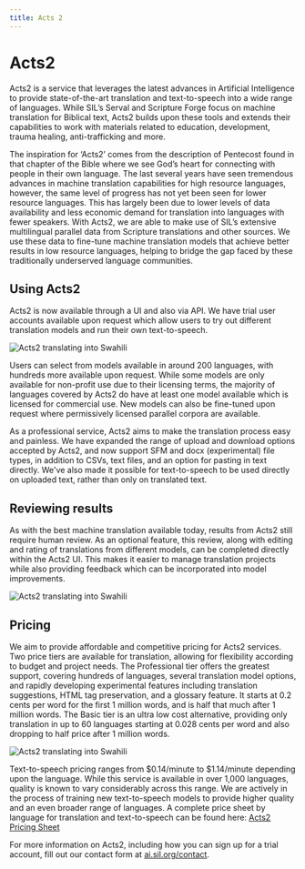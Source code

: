 ```yaml
---
title: Acts 2
---
```


# Acts2

Acts2 is a service that leverages the latest advances in Artificial Intelligence 
to provide state-of-the-art translation and text-to-speech into a wide range of languages. 
While SIL’s Serval and Scripture Forge focus on machine translation for Biblical text, 
Acts2 builds upon these tools and extends their capabilities to work with materials related 
to education, development, trauma healing, anti-trafficking and more. 

The inspiration for ‘Acts2’ comes from the description of Pentecost found in that chapter of the Bible 
where we see God’s heart for connecting with people in their own language. 
The last several years have seen tremendous advances in machine translation capabilities 
for high resource languages, however, the same level of progress has not yet been seen 
for lower resource languages. This has largely been due to lower levels of data availability 
and less economic demand for translation into languages with fewer speakers. 
With Acts2, we are able to make use of SIL’s extensive multilingual parallel data 
from Scripture translations and other sources. We use these data to fine-tune machine translation models 
that achieve better results in low resource languages, helping to bridge the gap faced 
by these traditionally underserved language communities.

## Using Acts2

Acts2 is now available through a UI and also via API. 
We have trial user accounts available upon request which allow users to try out 
different translation models and run their own text-to-speech. 

<div style={{ display: 'flex', justifyContent: 'center', alignItems: 'center' }}>
  <img src="/img/acts2-swh-ethics.png" alt="Acts2 translating into Swahili" style={{ width: '80%', marginBottom: '10px' }} />
</div>

Users can select from models available in around 200 languages, 
with hundreds more available upon request. While some models are only available for non-profit use 
due to their licensing terms, the majority of languages covered by Acts2 do have at least one model 
available which is licensed for commercial use. New models can also be fine-tuned upon request 
where permissively licensed parallel corpora are available. 

As a professional service, Acts2 aims to make the translation process easy and painless. 
We have expanded the range of upload and download options accepted by Acts2, 
and now support SFM and docx (experimental) file types, in addition to CSVs, text files, 
and an option for pasting in text directly. We've also made it possible for text-to-speech 
to be used directly on uploaded text, rather than only on translated text. 

## Reviewing results

As with the best machine translation available today, results from Acts2 still require human review. 
As an optional feature, this review, along with editing and rating of translations from different models, 
can be completed directly within the Acts2 UI. This makes it easier to manage translation projects 
while also providing feedback which can be incorporated into model improvements. 

<div style={{ display: 'flex', justifyContent: 'center', alignItems: 'center' }}>
  <img src="/img/acts2-review.png" alt="Acts2 translating into Swahili" style={{ width: '80%', marginBottom: '10px' }} />
</div>

## Pricing

We aim to provide affordable and competitive pricing for Acts2 services. 
Two price tiers are available for translation, allowing for flexibility according to budget and project needs. 
The Professional tier offers the greatest support, covering hundreds of languages, 
several translation model options, and rapidly developing experimental features 
including translation suggestions, HTML tag preservation, and a glossary feature. 
It starts at 0.2 cents per word for the first 1 million words, and is half that much after 1 million words. 
The Basic tier is an ultra low cost alternative, providing only translation in up to 60 languages 
starting at 0.028 cents per word and also dropping to half price after 1 million words. 

<div style={{ display: 'flex', justifyContent: 'center', alignItems: 'center' }}>
  <img src="/img/acts2-pricing.png" alt="Acts2 translating into Swahili" style={{ width: '80%', marginBottom: '10px' }} />
</div>

Text-to-speech pricing ranges from $0.14/minute to $1.14/minute depending upon the language. 
While this service is available in over 1,000 languages, quality is known to vary considerably 
across this range. We are actively in the process of training new text-to-speech models 
to provide higher quality and an even broader range of languages. 
A complete price sheet by language for translation and text-to-speech can be found here: <u><a href="https://docs.google.com/spreadsheets/d/1-F8s5Mvgke-EtUhGwXkJVpKQizz9hpYOg9P2YX8JmSY/edit?usp=sharing" target="_blank">Acts2 Pricing Sheet</a></u>

For more information on Acts2, including how you can sign up for a trial account, fill out our contact form at <u><a href="https://ai.sil.org/contact" target="_blank">ai.sil.org/contact</a></u>.
